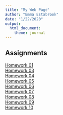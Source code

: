 ```yaml
---
title: "My Web Page"
author: "Emma Estabrook"
date: "1/22/2020"
output: 
  html_document: 
    theme: journal
---
```


## Assignments
[Homework 01](Homework1.html)   
[Homework 03](Homework4.html)   
[Homework 04](Homework04.html)     
[Homework 05](Homework05.html)    
[Homework 06](Homework06.html)   
[Homework 07](Homework07.html)  
[Homework 08](Homework08.html)    
[Homework 09](Homework09_30March2020.html)    
[Homework 10](Homework10.html)
